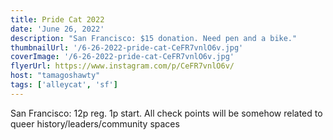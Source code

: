 ```yaml
---
title: Pride Cat 2022
date: 'June 26, 2022'
description: "San Francisco: $15 donation. Need pen and a bike."
thumbnailUrl: '/6-26-2022-pride-cat-CeFR7vnlO6v.jpg'
coverImage: '/6-26-2022-pride-cat-CeFR7vnlO6v.jpg'
flyerUrl: https://www.instagram.com/p/CeFR7vnlO6v/
host: "tamagoshawty"
tags: ['alleycat', 'sf']
---
```


<div>
  San Francisco: 12p reg. 1p start. All check points will be somehow related to queer history/leaders/community spaces
</div>


